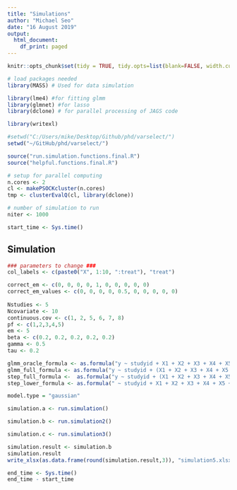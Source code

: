 ```yaml
---
title: "Simulations"
author: "Michael Seo"
date: "16 August 2019"
output:
  html_document:
    df_print: paged
---
```



```r
knitr::opts_chunk$set(tidy = TRUE, tidy.opts=list(blank=FALSE, width.cutoff=60), warning = FALSE, message=FALSE, echo = FALSE)
```


```r
# load packages needed
library(MASS) # Used for data simulation

library(lme4) #for fitting glmm
library(glmnet) #for lasso
library(dclone) # for parallel processing of JAGS code

library(writexl)

#setwd("C:/Users/mike/Desktop/Github/phd/varselect/")
setwd("~/GitHub/phd/varselect/")

source("run.simulation.functions.final.R")
source("helpful.functions.final.R")

# setup for parallel computing
n.cores <- 2
cl <- makePSOCKcluster(n.cores)
tmp <- clusterEvalQ(cl, library(dclone))

# number of simulation to run
niter <- 1000

start_time <- Sys.time()
```

## Simulation

```r
### parameters to change ###
col_labels <- c(paste0("X", 1:10, ":treat"), "treat")

correct_em <- c(0, 0, 0, 0, 1, 0, 0, 0, 0, 0)
correct_em_values <- c(0, 0, 0, 0, 0.5, 0, 0, 0, 0, 0)
  
Nstudies <- 5
Ncovariate <- 10
continuous.cov <- c(1, 2, 5, 6, 7, 8)
pf <- c(1,2,3,4,5)
em <- 5
beta <- c(0.2, 0.2, 0.2, 0.2, 0.2)
gamma <- 0.5
tau <- 0.2

glmm_oracle_formula <- as.formula("y ~ studyid + X1 + X2 + X3 + X4 + X5 + X5:treat + treat + (-1 + treat|studyid)")
glmm_full_formula <- as.formula("y ~ studyid + (X1 + X2 + X3 + X4 + X5 + X6 + X7 + X8 + X9 + X10)*treat + (-1 + treat|studyid)")
step_full_formula <-  as.formula("y ~ studyid + (X1 + X2 + X3 + X4 + X5 + X6 + X7 + X8 + X9 + X10)*treat")
step_lower_formula <- as.formula(" ~ studyid + X1 + X2 + X3 + X4 + X5 + X6 + X7 + X8 + X9 + X10 + treat")

model.type = "gaussian"
```

```r
simulation.a <- run.simulation()
```

```r
simulation.b <- run.simulation2()
```

```r
simulation.c <- run.simulation3()
```

```r
simulation.result <- simulation.b
simulation.result
write_xlsx(as.data.frame(round(simulation.result,3)), "simulation5.xlsx")
```

```r
end_time <- Sys.time()
end_time - start_time
```